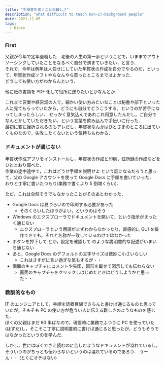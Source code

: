 ```yaml
---
title: "手順書を書くことの難しさ"
description: "what difficult to teach non-IT-background people"
date: 2021-12-05
tags:
  - Diary
---
```


### First

父親が今年で定年退職した．老後の人生の第一歩ということで，いままでアウトソーシングしていたことをなるべく自分で済まていきたい，と言う．  
それで，今年は例年は人任せにしていた年賀状の作成を自分でやるのだ，といって，年賀状作成ソフトやらなんやら買ったところまではよかった．  
どうしても使い方がわからんという．

他に紙の書類を PDF 化して役所に送りたいとかなんとか．

これまで営業や経営畑の人で，細かい使い方みたいなことは秘書や部下といった人に見てもらっていたから，どうにも自分でどうこうする，というのが苦手になってしまったらしい．
せっかく意気込んであれこれ用意したんだし，ご自分でなんとかしていただきたい，という言葉を飲み込んで手伝いに行った．  
最初に変に挫折されるのもアレだし，年賀状なんかはひとさまのところに出ていくものなので，失敗したくないという気持ちもわかる．

### ドキュメントが通じない

年賀状作成アプリをインストールし，年賀状の作成と印刷，住所録の作成などをひととおり調べた．  
作業の途中途中で，これはどうせ手順を説明せよ という話になるだろうと思って，父の Google アカウントを使って Google Docs に手順を書いていった．  
わりと丁寧に書いたつもり(業務で書くより 5 割増くらい)．

ただ，これは全然そうでもなかったことがそのあとわかった．  

* Google Docs は見づらいので印刷する必要があった
  * そのくらいしたほうがよい，というのはそう
* Windows のエクスプローラでドキュメントを開いて，という指示がまったく通じない
  * エクスプローラという用語がまずわからなかったり，直感的に GUI を操作できても，それと名称が一致しているわけではなかった
* ボタンを押下して とか，設定を確認して のような説明書的な記述がいまいち通じない
* あと，Google Docs のデフォルトの文字サイズは微妙に小さいらしい
  * これはさすがに言い過ぎな気もするが・・
* 画面のキャプチャにコメントや矢印，図形を載せて図示しても伝わらない
  * 画面のキャプチャをクリックしはじめたときはどうしようかと思った・・

### 教訓的なもの

IT のエンジニアとして，手順を読者目線できちんと書けば通じるものと思っていたが，そもそも PC の使い方が危うい人に伝える難しさのようなものを感じた．  
ぼくの父親はまだ 60 半ばなので，現役時に業務でふつうに PC を使っていた(はずだ)し，そこそこ丁寧に説明書的に書けば通じると思ったが，どうもそうではなかったというのを学んだ．

しかし，世にはぼくでさえ読むのに苦しむようなドキュメントが溢れているし，そういうのがちっとも伝わらないというのは溢れているのであろう．
うーん・・
(とくにオチはない)
